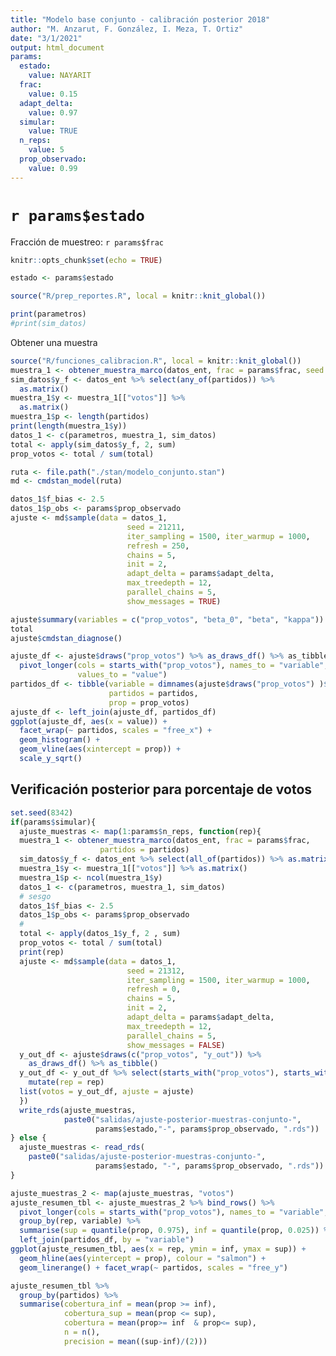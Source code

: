 ```yaml
---
title: "Modelo base conjunto - calibración posterior 2018"
author: "M. Anzarut, F. González, I. Meza, T. Ortiz"
date: "3/1/2021"
output: html_document
params:
  estado:
    value: NAYARIT
  frac:
    value: 0.15
  adapt_delta:
    value: 0.97
  simular:
    value: TRUE
  n_reps:
    value: 5
  prop_observado:
    value: 0.99
---
```


# `r params$estado`

Fracción de muestreo: `r params$frac`


```r
knitr::opts_chunk$set(echo = TRUE)
```



```r
estado <- params$estado
```


```r
source("R/prep_reportes.R", local = knitr::knit_global())
```



```r
print(parametros)
#print(sim_datos)
```

Obtener una muestra

```r
source("R/funciones_calibracion.R", local = knitr::knit_global())
muestra_1 <- obtener_muestra_marco(datos_ent, frac = params$frac, seed = 1978,  partidos = partidos)
sim_datos$y_f <- datos_ent %>% select(any_of(partidos)) %>% 
  as.matrix()
muestra_1$y <- muestra_1[["votos"]] %>% 
  as.matrix()
muestra_1$p <- length(partidos)
print(length(muestra_1$y))
datos_1 <- c(parametros, muestra_1, sim_datos)
total <- apply(sim_datos$y_f, 2, sum)
prop_votos <- total / sum(total)
```

```r
ruta <- file.path("./stan/modelo_conjunto.stan")
md <- cmdstan_model(ruta)
```


```r
datos_1$f_bias <- 2.5
datos_1$p_obs <- params$prop_observado
ajuste <- md$sample(data = datos_1, 
                          seed = 21211,
                          iter_sampling = 1500, iter_warmup = 1000,
                          refresh = 250, 
                          chains = 5, 
                          init = 2,
                          adapt_delta = params$adapt_delta,
                          max_treedepth = 12,
                          parallel_chains = 5, 
                          show_messages = TRUE)
```


```r
ajuste$summary(variables = c("prop_votos", "beta_0", "beta", "kappa"))
total
ajuste$cmdstan_diagnose()
```

```r
ajuste_df <- ajuste$draws("prop_votos") %>% as_draws_df() %>% as_tibble %>% 
  pivot_longer(cols = starts_with("prop_votos"), names_to = "variable",
               values_to = "value")
partidos_df <- tibble(variable = dimnames(ajuste$draws("prop_votos") )$variable,
                      partidos = partidos,
                      prop = prop_votos)
ajuste_df <- left_join(ajuste_df, partidos_df)
ggplot(ajuste_df, aes(x = value)) + 
  facet_wrap(~ partidos, scales = "free_x") +
  geom_histogram() +
  geom_vline(aes(xintercept = prop)) +
  scale_y_sqrt()
```

## Verificación posterior para porcentaje de votos

```r
set.seed(8342)
if(params$simular){
  ajuste_muestras <- map(1:params$n_reps, function(rep){
  muestra_1 <- obtener_muestra_marco(datos_ent, frac = params$frac,
                    partidos = partidos)
  sim_datos$y_f <- datos_ent %>% select(all_of(partidos)) %>% as.matrix()
  muestra_1$y <- muestra_1[["votos"]] %>% as.matrix() 
  muestra_1$p <- ncol(muestra_1$y)
  datos_1 <- c(parametros, muestra_1, sim_datos)
  # sesgo
  datos_1$f_bias <- 2.5
  datos_1$p_obs <- params$prop_observado
  # 
  total <- apply(datos_1$y_f, 2 , sum)
  prop_votos <- total / sum(total)
  print(rep)
  ajuste <- md$sample(data = datos_1, 
                          seed = 21312,
                          iter_sampling = 1500, iter_warmup = 1000,
                          refresh = 0, 
                          chains = 5,
                          init = 2, 
                          adapt_delta = params$adapt_delta,
                          max_treedepth = 12,
                          parallel_chains = 5,
                          show_messages = FALSE)
  y_out_df <- ajuste$draws(c("prop_votos", "y_out")) %>% 
    as_draws_df() %>% as_tibble()
  y_out_df <- y_out_df %>% select(starts_with("prop_votos"), starts_with("y_out")) %>% 
    mutate(rep = rep)
  list(votos = y_out_df, ajuste = ajuste)
  })
  write_rds(ajuste_muestras, 
            paste0("salidas/ajuste-posterior-muestras-conjunto-", 
                   params$estado,"-", params$prop_observado, ".rds"))
} else {
  ajuste_muestras <- read_rds(
    paste0("salidas/ajuste-posterior-muestras-conjunto-", 
                   params$estado, "-", params$prop_observado, ".rds"))
}
```

```r
ajuste_muestras_2 <- map(ajuste_muestras, "votos")
ajuste_resumen_tbl <- ajuste_muestras_2 %>% bind_rows() %>%
  pivot_longer(cols = starts_with("prop_votos"), names_to = "variable", values_to = "prop") %>% 
  group_by(rep, variable) %>% 
  summarise(sup = quantile(prop, 0.975), inf = quantile(prop, 0.025)) %>% 
  left_join(partidos_df, by = "variable")  
ggplot(ajuste_resumen_tbl, aes(x = rep, ymin = inf, ymax = sup)) +
  geom_hline(aes(yintercept = prop), colour = "salmon") +
  geom_linerange() + facet_wrap(~ partidos, scales = "free_y") 
```


```r
ajuste_resumen_tbl %>% 
  group_by(partidos) %>% 
  summarise(cobertura_inf = mean(prop >= inf), 
            cobertura_sup = mean(prop <= sup), 
            cobertura = mean(prop>= inf  & prop<= sup),
            n = n(),
            precision = mean((sup-inf)/(2))) 
```


